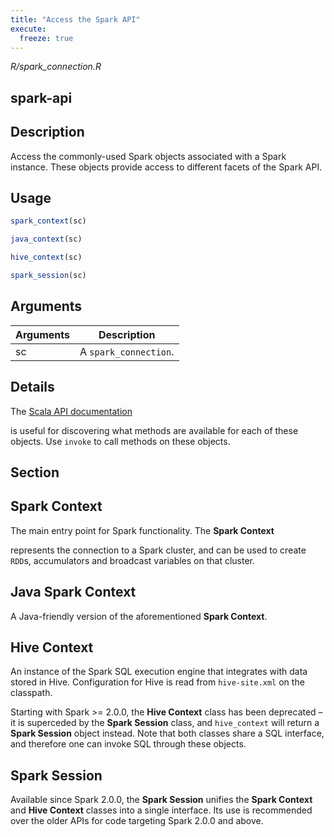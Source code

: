 ```yaml
---
title: "Access the Spark API"
execute:
  freeze: true
---
```


*R/spark_connection.R*

## spark-api

## Description
Access the commonly-used Spark objects associated with a Spark instance. These objects provide access to different facets of the Spark API. 


## Usage
```r
spark_context(sc) 

java_context(sc) 

hive_context(sc) 

spark_session(sc) 
```

## Arguments
|Arguments|Description|
|---|---|
| sc | A `spark_connection`. |

## Details

The [Scala API documentation](https://spark.apache.org/docs/latest/api/scala/)

is useful for discovering what methods are available for each of these objects. Use `invoke` to call methods on these objects. 

## Section

## Spark Context

The main entry point for Spark functionality. The **Spark Context**

represents the connection to a Spark cluster, and can be used to create `RDD`s, accumulators and broadcast variables on that cluster. 

## Java Spark Context

A Java-friendly version of the aforementioned **Spark Context**. 

## Hive Context

An instance of the Spark SQL execution engine that integrates with data stored in Hive. Configuration for Hive is read from `hive-site.xml` on the classpath. 

Starting with Spark >= 2.0.0, the **Hive Context** class has been deprecated -- it is superceded by the **Spark Session** class, and `hive_context` will return a **Spark Session** object instead. Note that both classes share a SQL interface, and therefore one can invoke SQL through these objects. 

## Spark Session

Available since Spark 2.0.0, the **Spark Session** unifies the **Spark Context** and **Hive Context** classes into a single interface. Its use is recommended over the older APIs for code targeting Spark 2.0.0 and above. 





